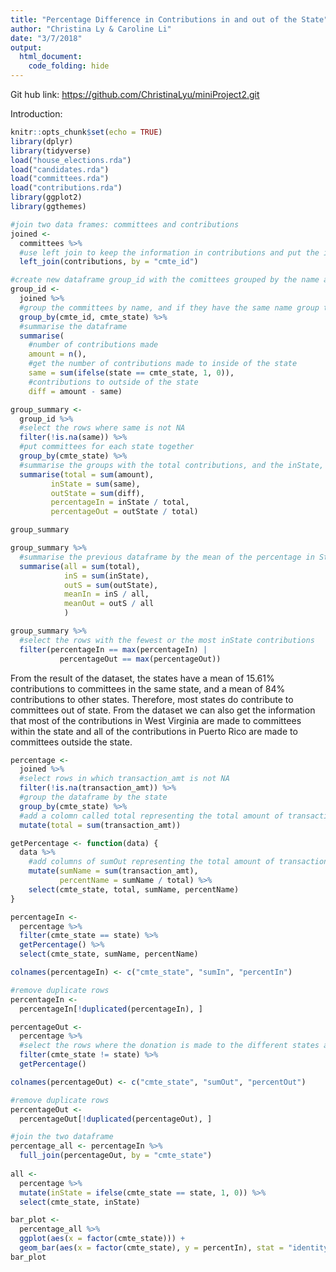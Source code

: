 ```yaml
---
title: "Percentage Difference in Contributions in and out of the State"
author: "Christina Ly & Caroline Li"
date: "3/7/2018"
output: 
  html_document:
    code_folding: hide
---
```


Git hub link: [https://github.com/ChristinaLyu/miniProject2.git](https://github.com/ChristinaLyu/miniProject2.git)

Introduction: 


```r
knitr::opts_chunk$set(echo = TRUE)
library(dplyr)
library(tidyverse)
load("house_elections.rda")
load("candidates.rda")
load("committees.rda")
load("contributions.rda")
library(ggplot2)
library(ggthemes)
```


```r
#join two data frames: committees and contributions
joined <- 
  committees %>%
  #use left join to keep the information in contributions and put the information in committees in the left
  left_join(contributions, by = "cmte_id")

#create new dataframe group_id with the comittees grouped by the name and state
group_id <-
  joined %>%
  #group the committees by name, and if they have the same name group them by their state
  group_by(cmte_id, cmte_state) %>%
  #summarise the dataframe
  summarise(
    #number of contributions made
    amount = n(),
    #get the number of contributions made to inside of the state
    same = sum(ifelse(state == cmte_state, 1, 0)),
    #contributions to outside of the state
    diff = amount - same)


```

```r

group_summary <-
  group_id %>%
  #select the rows where same is not NA
  filter(!is.na(same)) %>%
  #put committees for each state together
  group_by(cmte_state) %>%
  #summarise the groups with the total contributions, and the inState, outState contributions and calculate the percentage
  summarise(total = sum(amount),
         inState = sum(same),
         outState = sum(diff), 
         percentageIn = inState / total, 
         percentageOut = outState / total)

group_summary 

group_summary %>%
  #summarise the previous dataframe by the mean of the percentage in State and out of State
  summarise(all = sum(total),
            inS = sum(inState),
            outS = sum(outState),
            meanIn = inS / all,
            meanOut = outS / all
            )

group_summary %>%
  #select the rows with the fewest or the most inState contributions
  filter(percentageIn == max(percentageIn) | 
           percentageOut == max(percentageOut))
```

From the result of the dataset, the states have a mean of 15.61% contributions to committees in the same state, and a mean of 84% contributions to other states. Therefore, most states do contribute to committees out of state. From the dataset we can also get the information that most of the contributions in West Virginia are made to committees within the state and all of the contributions in Puerto Rico are made to committees outside the state. 

```r
percentage <- 
  joined %>%
  #select rows in which transaction_amt is not NA
  filter(!is.na(transaction_amt)) %>%
  #group the dataframe by the state
  group_by(cmte_state) %>%
  #add a colomn called total representing the total amount of transactions
  mutate(total = sum(transaction_amt))

getPercentage <- function(data) {
  data %>%
    #add columns of sumOut representing the total amount of transaction outside the state and its percentage in the total
    mutate(sumName = sum(transaction_amt),
           percentName = sumName / total) %>%
    select(cmte_state, total, sumName, percentName)
}

percentageIn <- 
  percentage %>%
  filter(cmte_state == state) %>%
  getPercentage() %>%
  select(cmte_state, sumName, percentName)

colnames(percentageIn) <- c("cmte_state", "sumIn", "percentIn")

#remove duplicate rows
percentageIn <- 
  percentageIn[!duplicated(percentageIn), ]

percentageOut <- 
  percentage %>%
  #select the rows where the donation is made to the different states as the committee
  filter(cmte_state != state) %>%
  getPercentage() 

colnames(percentageOut) <- c("cmte_state", "sumOut", "percentOut")

#remove duplicate rows
percentageOut <- 
  percentageOut[!duplicated(percentageOut), ]

#join the two dataframe
percentage_all <- percentageIn %>%
  full_join(percentageOut, by = "cmte_state")
  
all <- 
  percentage %>%
  mutate(inState = ifelse(cmte_state == state, 1, 0)) %>%
  select(cmte_state, inState)
```

```r
bar_plot <- 
  percentage_all %>%
  ggplot(aes(x = factor(cmte_state))) + 
  geom_bar(aes(x = factor(cmte_state), y = percentIn), stat = "identity", fill = "red") 
bar_plot
```




